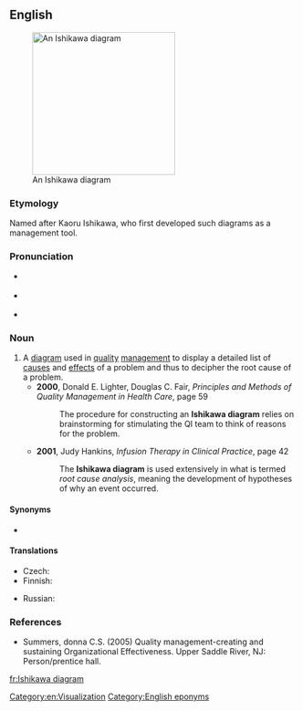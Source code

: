 ==English==
{{was wotd|2009|February|17}}
{{wikipedia}}
[[Image:Ursache Wirkung Diagramm allgemein.png|thumb|250px|An Ishikawa diagram]]

===Etymology===
Named after Kaoru Ishikawa, who first developed such diagrams as a management tool.

===Pronunciation===
* {{a|UK}} {{IPA|/ˌɪ.ʃɪˈkɑ.wɑ ˈdaɪ.ə.ɡɹæm/|lang=en}}
* {{a|US}} {{IPA|/ˌɪ.ʃiˈkɑ.wɑ ˈdaɪ.ə.ɡɹæm/|lang=en}}
* {{audio|en-us-Ishikawa diagram.ogg|Audio (US)|lang=en}}

===Noun===
{{en-noun}}

# A [[diagram]] used in [[quality]] [[management]] to display a detailed list of [[cause]]s and [[effect]]s of a problem and thus to decipher the root cause of a problem.
#* '''2000''', Donald E. Lighter, Douglas C. Fair, ''Principles and Methods of Quality Management in Health Care'', ‎page 59
#*: The procedure for constructing an '''Ishikawa diagram''' relies on brainstorming for stimulating the QI team to think of reasons for the problem.
#* '''2001''', Judy Hankins, ''Infusion Therapy in Clinical Practice'', page 42
#*: The '''Ishikawa diagram''' is used extensively in what is termed ''root cause analysis'', meaning the development of hypotheses of why an event occurred.

====Synonyms====
* {{l|en|fishbone diagram}}

====Translations====
{{trans-top|display of causes and effects}}
* Czech: {{t|cs|diagram rybí kosti|m}}
* Finnish: {{t|fi|kalanruotokaavio}}
{{trans-mid}}
* Russian: {{t|ru|диагра́мма причинно-следственных связей|f}}
{{trans-bottom}}

===References===
* Summers, donna C.S. (2005) Quality management-creating and sustaining Organizational Effectiveness. Upper Saddle River, NJ: Person/prentice hall.

[[Category:en:Visualization]]
[[Category:English eponyms]]
[[fr:Ishikawa diagram]]